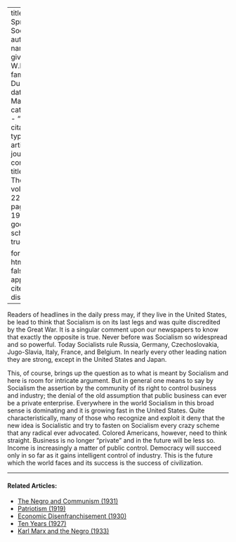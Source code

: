 
---
title: 'The Spread of Socialism'
author:
  - name:
      given: W.E.B.
      family: Du Bois
date: Mar. 1921
categories: 
  - ""
citation: 
  type: article-journal
  container-title: The Crisis
  volume: 22
  issue: 5
  page: 199-200
google-scholar: true

format:
  html:
    toc: false
    appendix-cite-as: display
---



Readers of headlines in the daily press may, if they live in the United States, be lead to think that Socialism is on its last legs and was quite discredited by the Great War. It is a singular comment upon our newspapers to know that exactly the opposite is true. Never before was Socialism so widespread and so powerful. Today Socialists rule Russia, Germany, Czechoslovakia, Jugo-Slavia, Italy, France, and Belgium. In nearly every other leading nation they are strong, except in the United States and Japan.

This, of course, brings up the question as to what is meant by Socialism and here is room for intricate argument. But in general one means to say by Socialism the assertion by the community of its right to control business and industry; the denial of the old assumption that public business can ever be a private enterprise. Everywhere in the world Socialism in this broad sense is dominating and it is growing fast in the United States. Quite characteristically, many of those who recognize and exploit it deny that the new idea is Socialistic and try to fasten on Socialism every crazy scheme that any radical ever advocated. Colored Americans, however, need to think straight. Business is no longer "private" and in the future will be less so. Income is increasingly a matter of public control. Democracy will succeed only in so far as it gains intelligent control of industry. This is the future which the world faces and its success is the success of civilization.

<!-- Similar articles start here -->

<hr>
#### Related Articles:

* [The Negro and Communism (1931)](/Volumes/38/09/negro_and_communism.html)
* [Patriotism (1919)](/Volumes/17/01/patriotism.html)
* [Economic Disenfranchisement (1930)](/Volumes/37/08/economic_disenfranchisement.html)
* [Ten Years (1927)](/Volumes/34/10/ten_years.html)
* [Karl Marx and the Negro (1933)](/Volumes/40/03/karl_marx_and_the_negro.html)

<!-- Similar articles end here -->